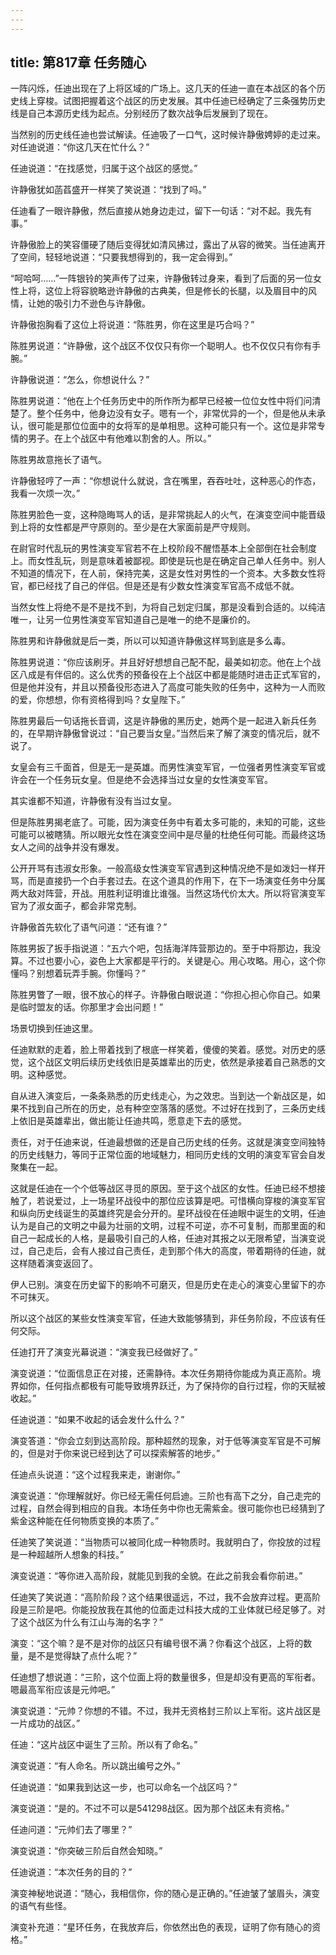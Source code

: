 ```yaml
---
---
---
```

title: 第817章 任务随心
---



一阵闪烁，任迪出现在了上将区域的广场上。这几天的任迪一直在本战区的各个历史线上穿梭。试图把握着这个战区的历史发展。其中任迪已经确定了三条强势历史线是自己本源历史线为起点。分别经历了数次战争后发展到了现在。

当然别的历史线任迪也尝试解读。任迪吸了一口气，这时候许静傲娉婷的走过来。对任迪说道：“你这几天在忙什么？”

任迪说道：“在找感觉，归属于这个战区的感觉。”

许静傲犹如菡萏盛开一样笑了笑说道：“找到了吗。”

任迪看了一眼许静傲，然后直接从她身边走过，留下一句话：“对不起。我先有事。”

许静傲脸上的笑容僵硬了随后变得犹如清风拂过，露出了从容的微笑。当任迪离开了空间，轻轻地说道：“只要我想得到的，我一定会得到。”

“呵哈呵……”一阵银铃的笑声传了过来，许静傲转过身来，看到了后面的另一位女性上将，这位上将容貌略逊许静傲的古典美，但是修长的长腿，以及眉目中的风情，让她的吸引力不逊色与许静傲。

许静傲抱胸看了这位上将说道：“陈胜男，你在这里是巧合吗？”

陈胜男说道：“许静傲，这个战区不仅仅只有你一个聪明人。也不仅仅只有你有手腕。”

许静傲说道：“怎么，你想说什么？”

陈胜男说道：“他在上个任务历史中的所作所为都早已经被一位位女性中将们问清楚了。整个任务中，他身边没有女子。嗯有一个，非常优异的一个，但是他从未承认，很可能是那位位面中的女将军的是单相思。这种可能只有一个。这位是非常专情的男子。在上个战区中有他难以割舍的人。所以。”

陈胜男故意拖长了语气。

许静傲轻哼了一声：“你想说什么就说，含在嘴里，吞吞吐吐，这种恶心的作态，我看一次烦一次。”

陈胜男脸色一变，这种隐晦骂人的话，是非常挑起人的火气，在演变空间中能晋级到上将的女性都是严守原则的。至少是在大家面前是严守规则。

在尉官时代乱玩的男性演变军官若不在上校阶段不醒悟基本上全部倒在社会制度上。而女性乱玩，则是意味着被鄙视。即使是玩也是在确定自己单人任务中。别人不知道的情况下，在人前，保持完美，这是女性对男性的一个资本。大多数女性将官，都已经找了自己的伴侣。但是还是有少数女性演变军官高不成低不就。

当然女性上将绝不是不是找不到，为将自己划定归属，那是没看到合适的。以纯洁唯一，让另一位男性演变军官知道自己是唯一的绝不是廉价的。

陈胜男和许静傲就是后一类，所以可以知道许静傲这样骂到底是多么毒。

陈胜男说道：“你应该刷牙。并且好好想想自己配不配，最美如初恋。他在上个战区八成是有伴侣的。这么优秀的预备役在上个战区中都是能随时进击正式军官的，但是他并没有，并且以预备役形态进入了高度可能失败的任务中，这种为一人而败的爱，你想想，你有资格得到吗？女皇陛下。”

陈胜男最后一句话拖长音调，这是许静傲的黑历史，她两个是一起进入新兵任务的，在早期许静傲曾说过：“自己要当女皇。”当然后来了解了演变的情况后，就不说了。

女皇会有三千面首，但是无一是英雄。而男性演变军官，一位强者男性演变军官或许会在一个任务玩女皇。但是绝不会选择当过女皇的女性演变军官。

其实谁都不知道，许静傲有没有当过女皇。

但是陈胜男揭老底了。可能，因为演变任务中有着太多可能的，未知的可能，这些可能可以被瞎猜。所以眼光女性在演变空间中是尽量的杜绝任何可能。而最终这场女人之间的战争并没有爆发。

公开开骂有违淑女形象。一般高级女性演变军官遇到这种情况绝不是如泼妇一样开骂，而是直接扔一个白手套过去。在这个道具的作用下，在下一场演变任务中分属两大敌对阵营，开战。用胜利证明谁比谁强。当然这场代价太大。所以将官演变军官为了淑女面子，都会非常克制。

许静傲首先软化了语气问道：“还有谁？”

陈胜男扳了扳手指说道：“五六个吧，包括海洋阵营那边的。至于中将那边，我没算。不过也要小心，姿色上大家都是平行的。关键是心。用心攻略。用心，这个你懂吗？别想着玩弄手腕。你懂吗？”

陈胜男瞥了一眼，很不放心的样子。许静傲白眼说道：“你担心担心你自己。如果是临时盟友的话。你那里才会出问题！”

场景切换到任迪这里。

任迪默默的走着，脸上带着找到了根底一样笑着，傻傻的笑着。感觉。对历史的感觉，这个战区文明后续历史线依旧是英雄辈出的历史，依然是承接着自己熟悉的文明。这种感觉。

自从进入演变后，一条条熟悉的历史线走心，为之效忠。当到达一个新战区是，如果不找到自己所在的历史，总有种空空落落的感觉。不过好在找到了，三条历史线上依旧是英雄辈出，做出能让任迪共鸣，愿意走下去的感觉。

责任，对于任迪来说，任迪最想做的还是自己历史线的任务。这就是演变空间独特的历史线魅力，等同于正常位面的地域魅力，相同历史线的文明的演变军官会自发聚集在一起。

这就是任迪在一个个低等战区寻觅的原因。至于这个战区的女性。任迪已经不想接触了，若说爱过，上一场星环战役中的那位应该算是吧。可惜横向穿梭的演变军官和纵向历史线诞生的英雄终究是会分开的。星环战役在任迪眼中诞生的文明，任迪认为是自己的文明之中最为壮丽的文明，过程不可逆，亦不可复制，而那里面的和自己一起成长的人格，是最吸引自己的人格，任迪对其报之以无限希望，当演变说过，自己走后，会有人接过自己责任，走到那个伟大的高度，带着期待的任迪，就这样随着演变返回了。

伊人已别。演变在历史留下的影响不可磨灭，但是历史在走心的演变心里留下的亦不可抹灭。

所以这个战区的某些女性演变军官，任迪大致能够猜到，非任务阶段，不应该有任何交际。

任迪打开了演变光幕说道：“演变我已经做好了。”

演变说道：“位面信息正在对接，还需静待。本次任务期待你能成为真正高阶。境界如你，任何指点都极有可能导致境界跃迁，为了保持你的自行过程，你的天赋被收起。”

任迪说道：“如果不收起的话会发什么什么？”

演变答道：“你会立刻到达高阶段。那种超然的现象，对于低等演变军官是不可解的，但是对于你来说已经到达了可以探索解答的地步。”

任迪点头说道：“这个过程我来走，谢谢你。”

演变说道：“你理解就好。你已经无需任何启迪。三阶也有高下之分，自己走完的过程，自然会得到相应的自我。本场任务中你也无需紫金。很可能你也已经猜到了紫金这种能在任何物质变换的本质了。”

任迪笑了笑说道：“当物质可以被同化成一种物质时。我就明白了，你投放的过程是一种超越所人想象的科技。”

演变说道：“等你进入高阶段，就能见到我的全貌。在此之前我会看你前进。”

任迪笑了笑说道：“高阶阶段？这个结果很遥远，不过，我不会放弃过程。更高阶段是三阶是吧。你能投放我在其他的位面走过科技大成的工业体就已经足够了。对了这个战区为什么有江山与海的名字？”

演变：“这个嘛？是不是对你的战区只有编号很不满？你看这个战区，上将的数量，是不是觉得缺了点什么呢？”

任迪想了想说道：“三阶，这个位面上将的数量很多，但是却没有更高的军衔者。嗯最高军衔应该是元帅吧。”

演变说道：“元帅？你想的不错。不过，我并无资格封三阶以上军衔。这片战区是一片成功的战区。”

任迪：“这片战区中诞生了三阶。所以有了命名。”

演变说道：“有人命名。所以跳出编号之外。”

任迪说道：“如果我到达这一步，也可以命名一个战区吗？”

演变说道：“是的。不过不可以是541298战区。因为那个战区未有资格。”

任迪问道：“元帅们去了哪里？”

演变说道：“你突破三阶后自然会知晓。”

任迪说道：“本次任务的目的？”

演变神秘地说道：“随心，我相信你，你的随心是正确的。”任迪皱了皱眉头，演变的语气有些怪。

演变补充道：“星环任务，在我放弃后，你依然出色的表现，证明了你有随心的资格。”